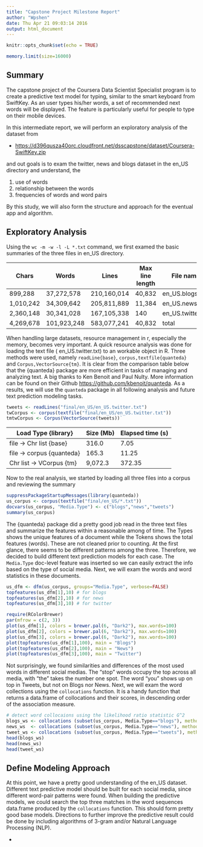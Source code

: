 ```yaml
---
title: "Capstone Project Milestone Report"
author: "Wpshen"
date: Thu Apr 21 09:03:14 2016
output: html_document
---
```


```r
knitr::opts_chunk$set(echo = TRUE)
```

```r
memory.limit(size=16000)
```


## Summary

The capstone project of the Coursera Data Scientist Specialist program is to create a predictive text model for typing, similar to the smart keyboard from SwiftKey. As an user types his/her words, a set of recommended next words will be displayed. The feature is particularly useful for people to type on their mobile devices.

In this intermediate report, we will perform an exploratory analysis of the dataset from 

- <https://d396qusza40orc.cloudfront.net/dsscapstone/dataset/Coursera-SwiftKey.zip>

and out goals is to exam the twitter, news and blogs dataset in the en_US directory and understand, the

1. use of words
2. relationship between the words
3. frequencies of words and word pairs 

By this study, we will also form the structure and approach for the eventual app and algorithm.


## Exploratory Analysis

Using the `wc -m -w -l -L *.txt` command, we first examed the basic summaries of the three files in en_US directory.

Chars|Words|Lines|Max line length|File name
---|-|-|-|--
   899,288|  37,272,578| 210,160,014|     40,832| en_US.blogs.txt
  1,010,242|  34,309,642| 205,811,889|     11,384| en_US.news.txt
  2,360,148|  30,341,028| 167,105,338|       140| en_US.twitter.txt
  4,269,678| 101,923,248| 583,077,241|     40,832| total

When handling large datasets, resource management in r, especially the memory, becomes very important. A quick resource analysis was done for loading the text file ( en_US.twitter.txt) to an workable object in R. Three methods were used, namely `readLine{base}`, `corpus,textfile{quanteda}` and `Corpus,VectorSource{tm}`. It is clear from the comparison table below that the {quanteda} package are more efficient in tasks of managing and analyzing text. A big thanks to Ken Benoit and Paul Nulty. More information can be found on their Github <https://github.com/kbenoit/quanteda>. As a results, we will use the `quanteda` package in all following analysis and future text prediction modeling tasks.  

```r
tweets <- readLines("final/en_US/en_US.twitter.txt")
twCorpus <- corpus(textfile("final/en_US/en_US.twitter.txt"))
tmtwCorpus <- Corpus(VectorSource(tweets))`

```

Load Type {library}           | Size (Mb)  | Elapsed time (s)
------------------------------|------------|----------------
file -> Chr list {base}       |   316.0    | 7.05
file -> corpus {quanteda}     |   165.3    | 11.25
Chr list -> VCorpus {tm}      | 9,072.3    | 372.35

Now to the real analysis, we started by loading all three files into a corpus and reviewing the summary

```r
suppressPackageStartupMessages(library(quanteda))
us_corpus <- corpus(textfile("final/en_US/*.txt"))
docvars(us_corpus, "Media.Type") <- c("blogs","news","tweets")
summary(us_corpus)
```

The {quanteda} package did a pretty good job read in the three text files and summarize the features within a reasonable among of time. The Types shows the unique features of a document while the Tokens shows the total features (words). These are not cleaned prior to counting. At the first glance, there seems to be different patterns among the three. Therefore, we decided to build different text prediction models for each case. The `Media.Type` doc-level feature was inserted so we can easily extract the info based on the type of social media. Next, we will exam the words and word statistics in these documents.

```r
us_dfm <- dfm(us_corpus, groups="Media.Type", verbose=FALSE)
topfeatures(us_dfm[1],10) # for blogs
topfeatures(us_dfm[2],10) # for news
topfeatures(us_dfm[3],10) # for twitter
```

```r
require(RColorBrewer)
par(mfrow = c(2, 3))
plot(us_dfm[1], colors = brewer.pal(6, "Dark2"), max.words=100)
plot(us_dfm[2], colors = brewer.pal(6, "Dark2"), max.words=100)
plot(us_dfm[3], colors = brewer.pal(6, "Dark2"), max.words=100)
plot(topfeatures(us_dfm[1],100), main = "Blogs")
plot(topfeatures(us_dfm[2],100), main = "News")
plot(topfeatures(us_dfm[3],100), main = "Twitter")
```

Not surprisingly, we found similarities and differences of the most used words in different social medias. The "stop" words occupy the top across all media, with "the" takes the number one spot. The word "you" shows up on top in Tweets, but not on Blogs nor News. Next, we will exam the word collections using the `collocations` function. It is a handy function that returns a data.frame of collocations and their scores, in descending order of the association measure.

```r
# detect word collocaions using the likelihood ratio statistic G^2 
blogs_ws <- collocations (subset(us_corpus, Media.Type=="blogs"), method="lr")
news_ws  <- collocations (subset(us_corpus, Media.Type=="news"), method="lr")
tweet_ws <- collocations (subset(us_corpus, Media.Type=="tweets"), method="lr")
head(blogs_ws)
head(news_ws)
head(tweet_ws)
```

## Define Modeling Approach

At this point, we have a pretty good understanding of the en_US dataset. Different text predictive model should be built for each social media, since different word-pair patterns were found. When building the predictive models, we could search the top three matches in the word sequences data.frame produced by the `collocations` function. This should form pretty good base models. Directions to further improve the predictive result could be done by including algorithms of 3-gram and/or Natural Language Processing (NLP).  


-
